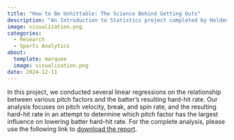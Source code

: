 ```yaml
---
title: "How to Be Unhittable: The Science Behind Getting Outs"
description: "An Introduction to Statistics project completed by Holden Peacock, Zoli Lauko, and Alex Brinkman in December 2024."
image: visualization.png
categories:
  - Research
  - Sports Analytics
about:
  template: marquee
  image: visualization.png
date: 2024-12-11
---
```


In this project, we conducted several linear regressions on the relationship between various pitch factors and the batter's resulting hard-hit rate. Our analysis focuses on pitch velocity, break, and spin rate, and the resulting hard-hit rate in an attempt to determine which pitch factor has the largest influence on lowering batter hard-hit rate. For the complete analysis, please use the following link to [download the report](https://drive.google.com/uc?export=download&id=1FLU320rAKlrG34TtsuDksIM_P7GnbsAH).
